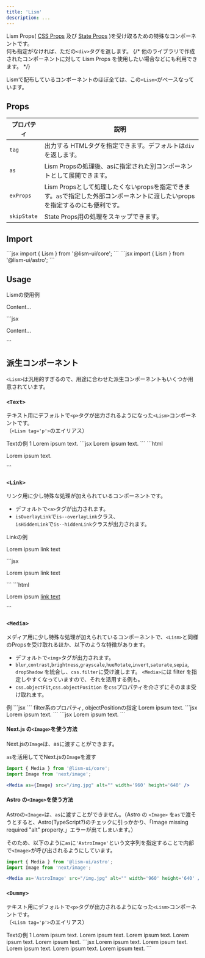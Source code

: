```yaml
---
title: 'Lism'
description: ...
---
```


Lism Props( [CSS Props](/docs/props/css-props) 及び [State Props](/docs/props/state-props) )を受け取るための特殊なコンポーネントです。  
何も指定がなければ、ただの`<div>`タグを返します。
{/* 他のライブラリで作成されたコンポーネントに対して Lism Props を使用したい場合などにも利用できます。 */}


Lismで配布しているコンポーネントのほぼ全ては、この`<Lism>`がベースなっています。


## Props

| プロパティ | 説明 |
|---|---|
|`tag`| 出力する HTMLタグを指定できます。デフォルトは`div`を返します。|
|`as`| Lism Propsの処理後、asに指定された別コンポーネントとして展開できます。 |
|`exProps`| Lism Propsとして処理したくないpropsを指定できます。`as`で指定した外部コンポーネントに渡したいpropsを指定するのにも便利です。|
|`skipState`| State Props用の処理をスキップできます。|


## Import

<Preview>
	<PreviewCode slot='tab' label='React'>
```jsx
import { Lism } from '@lism-ui/core';
```
	</PreviewCode>
	<PreviewCode slot='tab' label='Astro'>
```jsx
import { Lism } from '@lism-ui/astro';
```
	</PreviewCode>
</Preview>


## Usage

<Preview>
	<PreviewTitle>Lismの使用例</PreviewTitle>
	<PreviewArea p='30'>
		<Lism p='30' bgc='base-2'>
			<p>Content...</p>
		</Lism>
	</PreviewArea>
	<PreviewCode>
		```jsx
		<Lism p='30' bgc='base-2'>
			<p>Content...</p>
		</Lism>
		```
	</PreviewCode>
</Preview>


## 派生コンポーネント

`<Lism>`は汎用的すぎるので、用途に合わせた派生コンポーネントもいくつか用意されています。


### `<Text>`

テキスト用にデフォルトで`<p>`タグが出力されるようになった`<Lism>`コンポーネントです。  
（`<Lism tag='p'>`のエイリアス）

<Preview>
	<PreviewTitle>Textの例 1</PreviewTitle>
	<PreviewArea p='30'>
		<Text ta='c' fz='xl' lts='l'>Lorem ipsum text.</Text>
	</PreviewArea>
	<PreviewCode slot='tab' label='JSX'>
		```jsx
		<Text ta='c' fz='xl' lts='l'>Lorem ipsum text.</Text>
		```
	</PreviewCode>
	<PreviewCode slot='tab' label='HTML'>
		```html
		<p class="-ta:c -fz:xl -lts:l">Lorem ipsum text.</p>
		```
	</PreviewCode>
</Preview>


### `<Link>`

リンク用に少し特殊な処理が加えられているコンポーネントです。

- デフォルトで`<a>`タグが出力されます。
- `isOverlayLink`で`is--overlayLink`クラス、  
`isHiddenLink`で`is--hiddenLink`クラスが出力されます。

<Preview>
	<PreviewTitle>Linkの例</PreviewTitle>
	<PreviewArea resize p={20}>
		<p>Lorem ipsum <Link href='###'>link text</Link></p>
	</PreviewArea>
	<PreviewCode slot='tab' label='JSX'>
		```jsx
		<p>Lorem ipsum <Link href='###'>link text</Link></p>
		```
	</PreviewCode>
	<PreviewCode slot='tab' label='HTML'>
		```html
		<p>Lorem ipsum <a href="###" class="-hov:fade"> link text </a></p>
		```
	</PreviewCode>
</Preview>



### `<Media>`

メディア用に少し特殊な処理が加えられているコンポーネントで、`<Lism>`と同様のPropsを受け取れるほか、以下のような特徴があります。

- デフォルトで`<img>`タグが出力されます。
- `blur`,`contrast`,`brightness`,`grayscale`,`hueRotate`,`invert`,`saturate`,`sepia`, `dropShadow` を統合し、`css.filter`に受け渡します。
`<Media>`には filter を指定しやすくなっていますので、それを活用する例も。
- `css.objectFit`,`css.objectPosition` を`css`プロパティを介さずにそのまま受け取れます。


<Preview>
	<PreviewTitle>
		例
	</PreviewTitle>
	<PreviewArea resize>
		<Media src='/img/img-2.jpg' alt='' width='960' height='640' />
	</PreviewArea>
	<PreviewCode slot='tab' label='JSX'>
		```jsx
		<Media src='/img/img-2.jpg' alt='' width='960' height='640' />
		```
	</PreviewCode>
</Preview>

<Preview>
	<PreviewTitle>
		filter系のプロパティ, objectPositionの指定
	</PreviewTitle>
	<PreviewArea resize>
		<Frame tag='figure' aspect='16/9' pos='r'>
			<Media contrast={1.1} saturate={0.2} objectPosition='50% 70%' src='/img/img-2.jpg' alt='' width='960' height='640' />
			<Text tag='figcaption' pos='a' z='1' b='0' p='5' w='100%' c='white' ta='c' lts='l'>Lorem ipsum text.</Text>
		</Frame>
	</PreviewArea>
	<PreviewCode slot='tab' label='JSX'>
		```jsx
		<Frame tag='figure' aspect='16/9' pos='r'>
			<Media contrast={1.1} saturate={0.2} objectPosition='50% 70%' src='/img/img-2.jpg' alt='' width='960' height='640' />
			<Text tag='figcaption' pos='a' z='1' b='0' p='5' w='100%' c='white' ta='c' lts='l'>Lorem ipsum text.</Text>
		</Frame>
		```
	</PreviewCode>
	<PreviewCode slot='tab' label='この書き方と同じ'>
		```jsx
		<Frame tag='figure' aspect='16/9' pos='r'>
			<Media css={{filter:'contrast(1.1) saturate(0.2)', objectPosition:'50% 70%'}} src='/img/img-2.jpg' alt='' width='960' height='640' />
			<Text tag='figcaption' pos='a' z='1' b='0' p='5' w='100%' c='white' ta='c' lts='l'>Lorem ipsum text.</Text>
		</Frame>
		```
	</PreviewCode>
</Preview>




#### Next.js の`<Image>`を使う方法

Next.jsの`Image`は、asに渡すことができます。

<PreviewTitle>`as`を活用してでNext.jsの`Image`を渡す</PreviewTitle>
```jsx "as={Image}"
import { Media } from '@lism-ui/core';
import Image from 'next/image';

<Media as={Image} src="/img.jpg" alt="" width='960' height='640' />
```

#### Astro の`<Image>`を使う方法

Astroの`<Image>`は、`as`に渡すことができません。（Astro の `<Image>` を`as`で渡そうとすると、Astro(TypeScript?)のチェックに引っかかり、「Image missing required "alt" property.」エラーが出てしまいます。）


そのため、以下のように`as`に`'AstroImage'`という文字列を指定することで内部で`<Image>`が呼び出されるようにしています。

```jsx "as='AstroImage'"
import { Media } from '@lism-ui/astro';
import Image from 'next/image';

<Media as='AstroImage' src="/img.jpg" alt="" width='960' height='640' />
```



### `<Dummy>`

テキスト用にデフォルトで`<p>`タグが出力されるようになった`<Lism>`コンポーネントです。  
（`<Lism tag='p'>`のエイリアス）

<Preview>
	<PreviewTitle>Textの例 1</PreviewTitle>
	<PreviewArea p='30'>
		<Dummy lang='ja' length='xs'>Lorem ipsum text.</Dummy>
		<Dummy lang='ja' length='s'>Lorem ipsum text.</Dummy>
		<Dummy lang='ja'>Lorem ipsum text.</Dummy>
		<Dummy lang='ja' length='l'>Lorem ipsum text.</Dummy>
		<Dummy lang='ja' length='xl'>Lorem ipsum text.</Dummy>
	</PreviewArea>
	<PreviewCode>
		```jsx
		<Dummy lang='ja' length='xs'>Lorem ipsum text.</Dummy>
		<Dummy lang='ja' length='s'>Lorem ipsum text.</Dummy>
		<Dummy lang='ja'>Lorem ipsum text.</Dummy>
		<Dummy lang='ja' length='l'>Lorem ipsum text.</Dummy>
		<Dummy lang='ja' length='xl'>Lorem ipsum text.</Dummy>
		```
	</PreviewCode>
</Preview>
